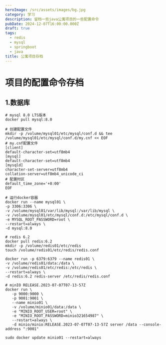 ```yaml
---
heroImage: /src/assets/images/bg.jpg
category: 学习
description: 留档一些java公寓项目的一些配置命令
pubDate: 2024-12-07T16:00:00.000Z
draft: true
tags:
  - redis
  - mysql
  - springboot
  - java
title: 公寓项目存档
---
```


# 项目的配置命令存档

## 1.数据库

```shell
# mysql 8.0 LTS版本
docker pull mysql:8.0

# 创建配置文件
mkdir -p /volume/mysql01/etc/mysql/conf.d && tee /volume/mysql01/etc/mysql/conf.d/my.cnf << EOF
# my.cnf配置文件
[client]
default-character-set=utf8mb4
[mysql]
default-character-set=utf8mb4
[mysqld]
character-set-server=utf8mb4
collation-server=utf8mb4_unicode_ci
# 配置时区
default_time_zone='+8:00'
EOF

# 运行docker容器
docker run --name mysql01 \
-p 3306:3306 \
-v /volume/mysql01/var/lib/mysql:/var/lib/mysql \
-v /volume/mysql01/etc/mysql/conf.d:/etc/mysql/conf.d \
-e MYSQL_ROOT_PASSWORD=root \
--restart=always \
-d mysql:8.0
```

```shell
# redis 6.2
docker pull redis:6.2
mkdir -p /volume/redis01/etc/redis
touch /volume/redis01/etc/redis/redis.conf

docker run -p 6379:6379 --name redis01 \
-v /volume/redis01/data:/data \
-v /volume/redis01/etc/redis:/etc/redis \
--restart=always \
-d redis:6.2 redis-server /etc/redis/redis.conf
```

```shell
# minIO RELEASE.2023-07-07T07-13-57Z
docker run \
   -p 9000:9000 \
   -p 9001:9001 \
   --name minio01 \
   -v /volume/minio01/data:/data \
   -e "MINIO_ROOT_USER=root" \
   -e "MINIO_ROOT_PASSWORD=minio321654987" \
   --restart=always \
   -d minio/minio:RELEASE.2023-07-07T07-13-57Z server /data --console-address ":9001"

sudo docker update minio01 --restart=always
```
